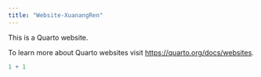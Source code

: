 ```yaml
---
title: "Website-XuanangRen"
---
```


This is a Quarto website.

To learn more about Quarto websites visit <https://quarto.org/docs/websites>.

```r
1 + 1
```

